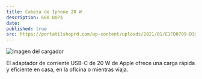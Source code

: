 ```yaml
---
title: Cabeza de Iphone 20 W
description: 600 DOP$
date: 
published: true
src: https://portatilshoprd.com/wp-content/uploads/2021/01/E1FD0709-D399-4DC6-A769-C17BB29ED9EC.jpeg
---
```


![Imagen del cargador](https://portatilshoprd.com/wp-content/uploads/2021/01/E1FD0709-D399-4DC6-A769-C17BB29ED9EC.jpeg)

El adaptador de corriente USB-C de 20 W de Apple ofrece una carga rápida y eficiente en casa, en la oficina o mientras viaja.